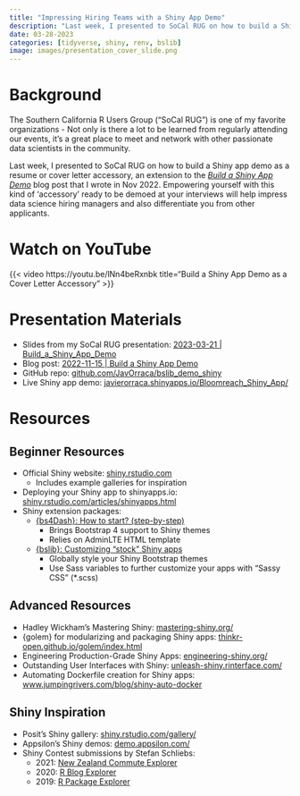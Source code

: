 ```yaml
---
title: "Impressing Hiring Teams with a Shiny App Demo"
description: "Last week, I presented to SoCal RUG on how to build a Shiny app demo as a resume or cover letter accessory. This 'accessory' will impress hiring managers with whom you're interviewing and help differentiate you from other data science applicants."
date: 03-28-2023
categories: [tidyverse, shiny, renv, bslib]
image: images/presentation_cover_slide.png
---
```


# Background

The Southern California R Users Group ("SoCal RUG") is one of my favorite organizations - Not only is there a lot to be learned from regularly attending our events, it's a great place to meet and network with other passionate data scientists in the community.

Last week, I presented to SoCal RUG on how to build a Shiny app demo as a resume or cover letter accessory, an extension to the [_Build a Shiny App Demo_](https://www.javierorracadeatcu.com/posts/2022-11-15-shiny-bslib-demo/2022-11-15-shiny-bslib-demo.html) blog post that I wrote in Nov 2022. Empowering yourself with this kind of 'accessory' ready to be demoed at your interviews will help impress data science hiring managers and also differentiate you from other applicants.

# Watch on YouTube

{{< video https://youtu.be/lNn4beRxnbk title="Build a Shiny App Demo as a Cover Letter Accessory" >}}

# Presentation Materials

* Slides from my SoCal RUG presentation: [2023-03-21 | Build_a_Shiny_App_Demo](https://github.com/socalrug/presentations/tree/master/2023-03-21_Build_a_Shiny_App_Demo)
* Blog post: [2022-11-15 | Build a Shiny App Demo](https://www.javierorracadeatcu.com/posts/2022-11-15-shiny-bslib-demo/2022-11-15-shiny-bslib-demo.html)
* GitHub repo: [github.com/JavOrraca/bslib_demo_shiny](https://github.com/JavOrraca/bslib_demo_shiny)
* Live Shiny app demo: [javierorraca.shinyapps.io/Bloomreach_Shiny_App/](https://javierorraca.shinyapps.io/Bloomreach_Shiny_App/)

# Resources

## Beginner Resources

* Official Shiny website: [shiny.rstudio.com](https://shiny.rstudio.com)
  * Includes example galleries for inspiration
* Deploying your Shiny app to shinyapps.io: [shiny.rstudio.com/articles/shinyapps.html](https://shiny.rstudio.com/articles/shinyapps.html)
* Shiny extension packages:
  * [{bs4Dash}: How to start? (step-by-step)](https://rinterface.github.io/bs4Dash/articles/step-by-step.html)
    * Brings Bootstrap 4 support to Shiny themes
    * Relies on AdminLTE HTML template
  * [{bslib}: Customizing "stock" Shiny apps](https://rstudio.github.io/bslib/articles/bslib.html)
    * Globally style your Shiny Bootstrap themes
    * Use Sass variables to further customize your apps with “Sassy CSS” (*.scss)

## Advanced Resources

* Hadley Wickham’s Mastering Shiny: [mastering-shiny.org/](https://mastering-shiny.org/)
* {golem} for modularizing and packaging Shiny apps: [thinkr-open.github.io/golem/index.html](https://thinkr-open.github.io/golem/index.html)
* Engineering Production-Grade Shiny Apps: [engineering-shiny.org/](https://engineering-shiny.org/)
* Outstanding User Interfaces with Shiny: [unleash-shiny.rinterface.com/](https://unleash-shiny.rinterface.com/)
* Automating Dockerfile creation for Shiny apps: [www.jumpingrivers.com/blog/shiny-auto-docker](https://www.jumpingrivers.com/blog/shiny-auto-docker)

## Shiny Inspiration

* Posit’s Shiny gallery: [shiny.rstudio.com/gallery/](https://shiny.rstudio.com/gallery/)
* Appsilon’s Shiny demos: [demo.appsilon.com/](https://demo.appsilon.com/)
* Shiny Contest submissions by Stefan Schliebs:
  * 2021: [New Zealand Commute Explorer](https://nz-stefan.shinyapps.io/commute-explorer-2/)
  * 2020: [R Blog Explorer](https://nz-stefan.shinyapps.io/blog-explorer/)
  * 2019: [R Package Explorer](https://nz-stefan.shinyapps.io/cran-explorer/)